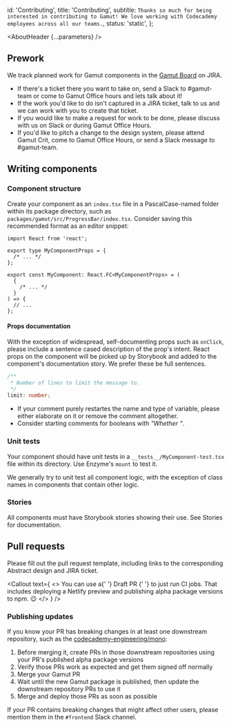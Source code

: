 

  id: 'Contributing',
  title: 'Contributing',
  subtitle: `Thanks so much for being interested in contributing to Gamut!
We love working with Codecademy employees across all our teams.`,
  status: 'static',
};

<Meta title="Meta/Contributing" />

<AboutHeader {...parameters} />

## Prework

We track planned work for Gamut components in the [Gamut Board](https://skillsoftdev.atlassian.net/jira/software/projects/GM/boards/784) on JIRA.

- If there's a ticket there you want to take on, send a Slack to #gamut-team or come to Gamut Office hours and lets talk about it!
- If the work you'd like to do isn't captured in a JIRA ticket, talk to us and we can work with you to create that ticket.
- If you would like to make a request for work to be done, please discuss with us on Slack or during Gamut Office Hours.
- If you'd like to pitch a change to the design system, please attend Gamut Crit, come to Gamut Office Hours, or send a Slack message to #gamut-team.

## Writing components

### Component structure

Create your component as an `index.tsx` file in a PascalCase-named folder within its package directory, such as `packages/gamut/src/ProgressBar/index.tsx`.
Consider saving this recommended format as an editor snippet:

```tsx
import React from 'react';

export type MyComponentProps = {
  /* ... */
};

export const MyComponent: React.FC<MyComponentProps> = (
  {
    /* ... */
  }
) => {
  // ...
};
```

#### Props documentation

With the exception of widespread, self-documenting props such as `onClick`, please include a sentence cased description of the prop's intent.
React props on the component will be picked up by Storybook and added to the component's documentation story.
We prefer these be full sentences.

```ts
/**
 * Number of lines to limit the message to.
 */
limit: number;
```

- If your comment purely restartes the name and type of variable, please either elaborate on it or remove the comment altogether.
- Consider starting comments for booleans with _"Whether "_.

### Unit tests

Your component should have unit tests in a `__tests__/MyComponent-test.tsx` file within its directory.
Use Enzyme's `mount` to test it.

We generally try to unit test all component logic, with the exception of class names in components that contain other logic.

### Stories

All components must have Storybook stories showing their use. See <LinkTo id='Meta/Stories'>Stories</LinkTo> for documentation.

## Pull requests

Please fill out the pull request template, including links to the corresponding Abstract design and JIRA ticket.

<Callout
  text={
    <>
      You can use a{' '}
      <Anchor
        target="_"
        href="https://help.github.com/en/github/collaborating-with-issues-and-pull-requests/about-pull-requests#draft-pull-requests"
      >
        Draft PR
      </Anchor>{' '}
      to just run CI jobs. That includes deploying a Netlify preview and
      publishing alpha package versions to npm. 😉
    </>
  }
/>

### Publishing updates

If you know your PR has breaking changes in at least one downstream repository, such as the [codecademy-engineering/mono](https://github.com/codecademy-engineering/mono):

1. Before merging it, create PRs in those downstream repositories using your PR's published alpha package versions
2. Verify those PRs work as expected and get them signed off normally
3. Merge your Gamut PR
4. Wait until the new Gamut package is published, then update the downstream repository PRs to use it
5. Merge and deploy those PRs as soon as possible

If your PR contains breaking changes that might affect other users, please mention them in the `#frontend` Slack channel.
